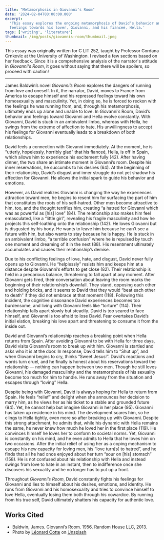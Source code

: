 ```yaml
---
title: "Metamorphosis in Giovanni's Room"
date: '2024-02-04T00:00:00.000'
excerpt:
  'This essay explores the ongoing metamorphosis of David’s behavior and
  feelings towards his lover, Giovanni, and his fianceé, Hella.'
tags: ['writing', 'literature']
thumbnail: /img/posts/giovannis-room/thumbnail.jpeg
---
```


This essay was originally written for C LIT 252, taught by Professor Gordana
Crnkovic at the University of Washington. I revised a few sections based on her
feedback. Since it is a comprehensive analysis of the narrator's attitude in
_Giovanni's Room_, it goes without saying that there will be spoilers, so
proceed with caution!

---

James Baldwin’s novel _Giovanni’s Room_ explores the dangers of running from love
and oneself. In it, the narrator, David, moves to France from America to escape
himself and his repressed feelings toward his own homosexuality and masculinity.
Yet, in doing so, he is forced to reckon with the feelings he was running from,
and, through his metamorphosis, ultimately ends up alone and unable to love. In
Giovanni’s Room, David’s behavior and feelings toward Giovanni and Hella evolve
constantly. With Giovanni, David is stuck in an ambivalent limbo, whereas with
Hella, he swings from the extreme of affection to hate. His unwillingness to
accept his feelings for Giovanni eventually leads to a breakdown of both
relationships.

David feels a connection with Giovanni immediately. At the moment, he is
“utterly, hopelessly, horribly glad” that his fianceé, Hella, is off in Spain,
which allows him to experience his excitement fully (42). After having dinner,
the two share an intimate moment in Giovanni’s room. Despite his inner
reservations, he succumbs to his desires (64). At the beginning of their
relationship, David’s disgust and inner struggle do not yet shadow his affection
for Giovanni. He allows the initial spark to guide his behavior and emotions.

However, as David realizes Giovanni is changing the way he experiences
attraction toward men, he begins to resent him for surfacing the part of him
that constitutes the roots of his self-hatred. Other men become attractive to
him, too, and the thought terrifies him, creating “a hatred for Giovanni which
was as powerful as [his] love” (84). The relationship also makes him feel
emasculated, like a “little girl”, revealing his fragile masculinity and how he
projects this self-loathing onto the relationship (142). He loves Giovanni but
is disgusted by his body. He wants to leave him because he can’t see a future
with him, but also wants to stay because he is happy. He is stuck in an
ambivalent limbo, “a terrible confusion” where he is repulsed by touch one
moment and dreaming of it in the next (88). His resentment ultimately
accumulates and causes their relationship’s demise.

Due to his conflicting feelings of love, hate, and disgust, David never fully
opens up to Giovanni. He “helplessly” resists him and keeps him at a distance
despite Giovanni’s efforts to get close (82). Their relationship is held in a
precarious balance, threatening to fall apart at any moment. After Giovanni gets
fired, their conversation about leaving the room marks the beginning of their
relationship’s downfall. They stand, opposing each other and holding bricks, and
it seems to David that they would “beat each other to death” if they did not
embrace at that moment (118). Following this incident, the cognitive dissonance
David experiences becomes too burdensome, and living with Giovanni feels like
“torture” (114). Their relationship falls apart slowly but steadily. David is
too scared to face himself, and Giovanni is too afraid to lose David. Fear
overtakes David’s initial elation, breaking his love apart and threatening to
consume it from the inside out.

David and Giovanni’s relationship reaches a breaking point when Hella returns
from Spain. After avoiding Giovanni to be with Hella for three days, David
visits Giovanni’s room to break up with him. Giovanni is startled and asks who
it is at the door. In response, David tells him to “Shut up”, and when Giovanni
begins to cry, thinks “Sweet Jesus!”. David’s reactions and words turn cruel,
and he finally is honest about his reservations toward the relationship —
nothing can happen between two men. Though he still loves Giovanni, his damaged
masculinity and the metamorphosis of his sexuality become too much for him to
handle. He runs away from the situation and escapes through “loving” Hella.

Despite being with Giovanni, David is always hoping for Hella to return from
Spain. He feels “relief” and delight when she announces her decision to marry
him, as he views her as his ticket to a stable and grounded future (94). Yet, he
cannot help but imagine Giovanni in her place (95). Giovanni has taken up
residence in his mind. The development scares him, so he clings to Hella
tightly, even more so after breaking up with Giovanni. Despite this strong
attachment, he admits that, while his dynamic with Hella remains the same, he
never knew how much he loved her in the first place (119). He convinces himself
he loves her to conform to societal norms. Yet, Giovanni is constantly on his
mind, and he even admits to Hella that he loves him on two occasions. After the
initial relief of using her as a coping mechanism to escape his new capacity for
loving men, his “love turn[s] to hatred”, and he finds that all he had once
enjoyed about her turn “sour on [his] stomach” (158). He is not confused about
his relationship with Hella and instead swings from love to hate in an instant,
then to indifference once she discovers his sexuality and he no longer has to
put up a front.

Throughout _Giovanni’s Room_, David constantly fights his feelings for Giovanni
and lies to himself about his desires, emotions, and identity. He runs from
Giovanni and his homosexuality and tries to convince himself to love Hella,
eventually losing them both through his cowardice. By running from his true
self, David ultimately shatters his capacity for authentic love.

## Works Cited

- Baldwin, James. Giovanni’s Room. 1956. Random House LLC, 2013.
- Photo by
  [Léonard Cotte](https://unsplash.com/@ettocl?utm_content=creditCopyText&utm_medium=referral&utm_source=unsplash)
  on
  [Unsplash](https://unsplash.com/photos/bridge-during-night-time-R5scocnOOdM?utm_content=creditCopyText&utm_medium=referral&utm_source=unsplash)
